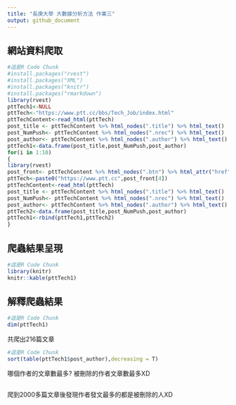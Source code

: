 ```yaml
---
title: "長庚大學 大數據分析方法 作業三"
output: github_document
---
```


## 網站資料爬取
```r
#這是R Code Chunk
#install.packages("rvest")
#install.packages("XML")
#install.packages("knitr")
#install.packages("rmarkdown")
library(rvest) 
pttTech1<-NULL
pttTech<-"https://www.ptt.cc/bbs/Tech_Job/index.html"
pttTechContent<-read_html(pttTech)
post_title <- pttTechContent %>% html_nodes(".title") %>% html_text()
post_NumPush<- pttTechContent %>% html_nodes(".nrec") %>% html_text()
post_author<- pttTechContent %>% html_nodes(".author") %>% html_text()
pttTech1<-data.frame(post_title,post_NumPush,post_author)
for(i in 1:10)
{
library(rvest)
post_front<- pttTechContent %>% html_nodes(".btn") %>% html_attr("href")
pttTech<-paste0("https://www.ptt.cc",post_front[4])
pttTechContent<-read_html(pttTech)
post_title <- pttTechContent %>% html_nodes(".title") %>% html_text()
post_NumPush<- pttTechContent %>% html_nodes(".nrec") %>% html_text()
post_author<- pttTechContent %>% html_nodes(".author") %>% html_text()
pttTech2<-data.frame(post_title,post_NumPush,post_author)
pttTech1<-rbind(pttTech1,pttTech2)
}
```

## 爬蟲結果呈現
```r
#這是R Code Chunk
library(knitr)
knitr::kable(pttTech1) 
```

## 解釋爬蟲結果 
```r
#這是R Code Chunk
dim(pttTech1)

```
共爬出216篇文章


```r
#這是R Code Chunk
sort(table(pttTech1$post_author),decreasing = T)
```
哪個作者的文章數最多?
被刪除的作者文章數最多XD

```r

```
爬到2000多篇文章後發現作者發文最多的都是被刪除的人XD



